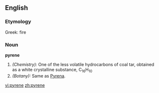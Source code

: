 ==English==

===Etymology===
Greek: fire
===Noun===
'''pyrene'''

#''(Chemistry):'' One of the less volatile hydrocarbons of coal tar, obtained as a white crystalline substance, C<sub>16</sub>H<sub>10</sub>
#''(Botany):'' Same as [[Pyrena]].

[[vi:pyrene]]
[[zh:pyrene]]